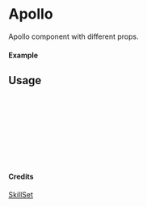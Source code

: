 
<Meta of={Apollo} title="SkillSet/Apollo" />

# Apollo

Apollo component with different props.

#### Example

<Canvas of={Apollo.Primary} />

## Usage

```ts
import { Apollo } from "yadl-ui";

const Example = () => {
  return (
      <Apollo />
  );
};

export default Example;
```

#### Credits
[SkillSet](https://skillicons.dev)
